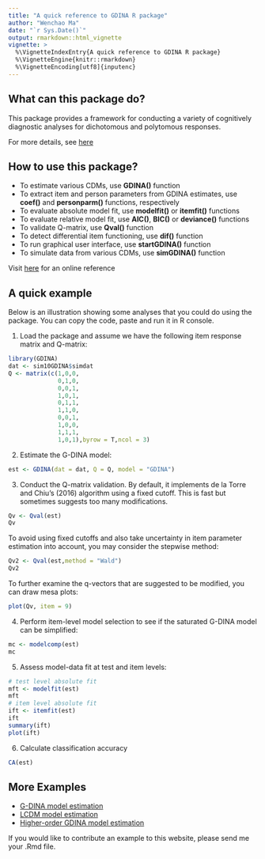 ```yaml
---
title: "A quick reference to GDINA R package"
author: "Wenchao Ma"
date: "`r Sys.Date()`"
output: rmarkdown::html_vignette
vignette: >
  %\VignetteIndexEntry{A quick reference to GDINA R package}
  %\VignetteEngine{knitr::rmarkdown}
  %\VignetteEncoding[utf8]{inputenc}
---
```


## What can this package do?

This package provides a framework for conducting a variety of cognitively diagnostic analyses
for dichotomous and polytomous responses.

For more details, see [here](https://wenchao-ma.github.io/GDINA/index.html)


## How to use this package?

* To estimate various CDMs, use **GDINA()** function
* To extract item and person parameters from GDINA estimates, use **coef()** and **personparm()** functions, respectively
* To evaluate absolute model fit, use **modelfit()** or **itemfit()** functions
* To evaluate relative model fit, use **AIC()**, **BIC()** or **deviance()** functions
* To validate Q-matrix, use **Qval()** function
* To detect differential item functioning, use **dif()** function
* To run graphical user interface, use **startGDINA()** function
* To simulate data from various CDMs, use **simGDINA()** function

Visit [here](https://wenchao-ma.github.io/GDINA/reference/index.html) for an online reference

## A quick example

Below is an illustration showing some analyses that you could do using the package. You can copy the code, paste and run it in R console.

1. Load the package and assume we have the following item response matrix and Q-matrix:
```r
library(GDINA)
dat <- sim10GDINA$simdat
Q <- matrix(c(1,0,0,
              0,1,0,
              0,0,1,
              1,0,1,
              0,1,1,
              1,1,0,
              0,0,1,
              1,0,0,
              1,1,1,
              1,0,1),byrow = T,ncol = 3)
```

2. Estimate the G-DINA model:
```r
est <- GDINA(dat = dat, Q = Q, model = "GDINA")
```


3. Conduct the Q-matrix validation. By default, it implements de la Torre and Chiu's (2016) algorithm using a fixed cutoff. This is fast but sometimes suggests too many modifications.
```r
Qv <- Qval(est)
Qv
```
To avoid using fixed cutoffs and also take uncertainty in item parameter estimation into account, you may consider the stepwise method:
```r
Qv2 <- Qval(est,method = "Wald")
Qv2
```

To further examine the q-vectors that are suggested to be modified, you can draw mesa plots:

```r
plot(Qv, item = 9)
```

4. Perform item-level model selection to see if the saturated G-DINA model can be simplified:
```r
mc <- modelcomp(est)
mc
```

5. Assess model-data fit at test and item levels:
```r
# test level absolute fit
mft <- modelfit(est)
mft
# item level absolute fit
ift <- itemfit(est)
ift
summary(ift)
plot(ift)
```

6. Calculate classification accuracy
```r
CA(est)
```

## More Examples

* [G-DINA model estimation](https://wenchao-ma.github.io/GDINA/articles/OnlineExercises/GDINA_example.html) 
* [LCDM model estimation](https://wenchao-ma.github.io/GDINA/articles/OnlineExercises/LCDM_example.html) 
* [Higher-order GDINA model estimation](https://wenchao-ma.github.io/GDINA/articles/OnlineExercises/HOGDINA_example.html)  

If you would like to contribute an example to this website, please send me your .Rmd file.
